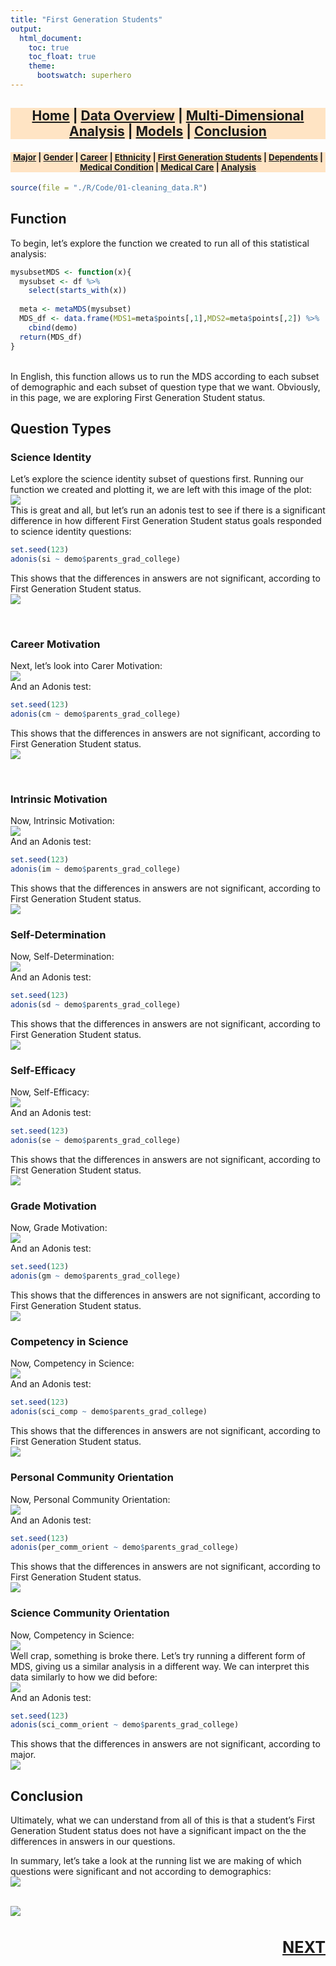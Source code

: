```yaml
---
title: "First Generation Students"
output:
  html_document:
    toc: true
    toc_float: true
    theme:
      bootswatch: superhero
---
```



<h3 style="background-color:bisque;text-align:center;font-size:150%;">[Home](https://pbischoff3.github.io/) | [Data Overview](https://pbischoff3.github.io/data_overview/) | [Multi-Dimensional Analysis](https://pbischoff3.github.io/multi_dimensional_analysis/) | [Models](https://pbischoff3.github.io/models/) | [Conclusion](https://pbischoff3.github.io/Conclusion/)</h3>

<h4 style="background-color:bisque;text-align:center;font-size:95%;">[Major](https://pbischoff3.github.io/multi_dimensional_analysis/Major/) | [Gender](https://pbischoff3.github.io/multi_dimensional_analysis/Gender/) | [Career](https://pbischoff3.github.io/multi_dimensional_analysis/career/) | [Ethnicity](https://pbischoff3.github.io/multi_dimensional_analysis/Ethnicity/) | [First Generation Students](https://pbischoff3.github.io/multi_dimensional_analysis/fgs/) | [Dependents](https://pbischoff3.github.io/multi_dimensional_analysis/dependents/)      | [Medical Condition](https://pbischoff3.github.io/multi_dimensional_analysis/medical_condition/) | [Medical Care](https://pbischoff3.github.io/multi_dimensional_analysis/medical_care/) | [Analysis](https://pbischoff3.github.io/multi_dimensional_analysis/analysis/)</h4>
  
```r
source(file = "./R/Code/01-cleaning_data.R")
```


## Function
To begin, let's explore the function we created to run all of this statistical analysis:
```r
mysubsetMDS <- function(x){
  mysubset <- df %>% 
    select(starts_with(x))
  
  meta <- metaMDS(mysubset)
  MDS_df <- data.frame(MDS1=meta$points[,1],MDS2=meta$points[,2]) %>%
    cbind(demo)
  return(MDS_df)
}
```
<br>
In English, this function allows us to run the MDS according to each subset of demographic and each subset of question type that we want. Obviously, in this page, we are exploring First Generation Student status.

## Question Types
### Science Identity
Let's explore the science identity subset of questions first. Running our function we created and plotting it, we are left with this image of the plot:<br>
![](../../R/Images/parents_grad_college/si.png)
<br> This is great and all, but let's run an adonis test to see if there is a significant difference in how different First Generation Student status goals responded to science identity questions:
```r
set.seed(123)
adonis(si ~ demo$parents_grad_college)
```
This shows that the differences in answers are not significant, according to First Generation Student status. <br>
![](../../R/Images/what_is_MDS/no.gif)

<br>

### Career Motivation
Next, let's look into Carer Motivation: <br>
![](../../R/Images/parents_grad_college/cm.png)
<br>
And an Adonis test:
```r
set.seed(123)
adonis(cm ~ demo$parents_grad_college)
```
This shows that the differences in answers are not significant, according to First Generation Student status. <br>
![](../../R/Images/what_is_MDS/no.gif)

<br>

### Intrinsic Motivation
Now, Intrinsic Motivation: <br>
![](../../R/Images/parents_grad_college/im.png)
<br>
And an Adonis test:
```r
set.seed(123)
adonis(im ~ demo$parents_grad_college)
```
This shows that the differences in answers are not significant, according to First Generation Student status. <br>
![](../../R/Images/what_is_MDS/no.gif)

### Self-Determination
Now, Self-Determination: <br>
![](../../R/Images/parents_grad_college/sd.png)
<br>
And an Adonis test:
```r
set.seed(123)
adonis(sd ~ demo$parents_grad_college)
```
This shows that the differences in answers are not significant, according to First Generation Student status. <br>
![](../../R/Images/what_is_MDS/no.gif)

### Self-Efficacy
Now, Self-Efficacy: <br>
![](../../R/Images/parents_grad_college/se.png)
<br>
And an Adonis test:
```r
set.seed(123)
adonis(se ~ demo$parents_grad_college)
```
This shows that the differences in answers are not significant, according to First Generation Student status. <br>
![](../../R/Images/what_is_MDS/no.gif)

### Grade Motivation
Now, Grade Motivation: <br>
![](../../R/Images/parents_grad_college/gm.png)
<br>
And an Adonis test:
```r
set.seed(123)
adonis(gm ~ demo$parents_grad_college)
```
This shows that the differences in answers are not significant, according to First Generation Student status. <br>
![](../../R/Images/what_is_MDS/no.gif)

### Competency in Science
Now, Competency in Science: <br>
![](../../R/Images/parents_grad_college/sci_comp.png)
<br>
And an Adonis test:
```r
set.seed(123)
adonis(sci_comp ~ demo$parents_grad_college)
```
This shows that the differences in answers are not significant, according to First Generation Student status. <br>
![](../../R/Images/what_is_MDS/no.gif)

### Personal Community Orientation
Now, Personal Community Orientation: <br>
![](../../R/Images/parents_grad_college/per_comm_orient.png)
<br>
And an Adonis test:
```r
set.seed(123)
adonis(per_comm_orient ~ demo$parents_grad_college)
```
This shows that the differences in answers are not significant, according to First Generation Student status. <br>
![](../../R/Images/what_is_MDS/no.gif)

### Science Community Orientation
Now, Competency in Science: <br>
![](../../R/Images/parents_grad_college/sci_comm_orient1.png)
<br> Well crap, something is broke there. Let's try running a different form of MDS, giving us a similar analysis in a different way. We can interpret this data similarly to how we did before:
<br> 
![](../../R/Images/parents_grad_college/sci_comm_orient2.png)
<br>
And an Adonis test:
```r
set.seed(123)
adonis(sci_comm_orient ~ demo$parents_grad_college)
```
This shows that the differences in answers are not significant, according to major. <br>
![](../../R/Images/what_is_MDS/no.gif)

## Conclusion
Ultimately, what we can understand from all of this is that a student's First Generation Student status does not have a significant impact on the the differences in answers in our questions. <br>

In summary, let's take a look at the running list we are making of which questions were significant and not according to demographics: <br>
![](../../R/Images/parents_grad_college/table.png)
<br> <br>

![](../../R/Images/parents_grad_college/conclusion.gif)

<h3 style="text-align:right;font-size:180%;">[**NEXT**](https://pbischoff3.github.io/multi_dimensional_analysis/dependents/)